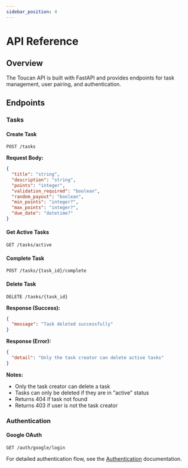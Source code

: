 ```yaml
---
sidebar_position: 4
---
```


# API Reference

## Overview
The Toucan API is built with FastAPI and provides endpoints for task management, user pairing, and authentication.

## Endpoints

### Tasks

#### Create Task
```http
POST /tasks
```

**Request Body:**
```json
{
  "title": "string",
  "description": "string",
  "points": "integer",
  "validation_required": "boolean",
  "random_payout": "boolean",
  "min_points": "integer?",
  "max_points": "integer?",
  "due_date": "datetime?"
}
```

#### Get Active Tasks
```http
GET /tasks/active
```

#### Complete Task
```http
POST /tasks/{task_id}/complete
```

#### Delete Task
```http
DELETE /tasks/{task_id}
```

**Response (Success):**
```json
{
  "message": "Task deleted successfully"
}
```

**Response (Error):**
```json
{
  "detail": "Only the task creator can delete active tasks"
}
```

**Notes:**
- Only the task creator can delete a task
- Tasks can only be deleted if they are in "active" status
- Returns 404 if task not found
- Returns 403 if user is not the task creator

### Authentication

#### Google OAuth
```http
GET /auth/google/login
```

For detailed authentication flow, see the [Authentication](./authentication) documentation.
